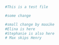 
```r
#This is a test file

#some change

#small change by maaike
#Elina is here
#Stephanie is also here
# Max skips Henry

```


